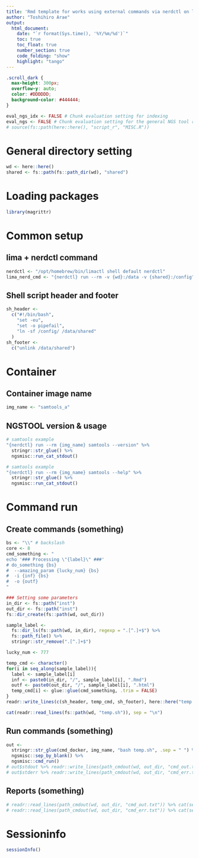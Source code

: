 ```yaml
---
title: 'Rmd template for works using external commands via nerdctl on lima'
author: "Toshihiro Arae"
output: 
  html_document:
    date: "`r format(Sys.time(), '%Y/%m/%d')`"
    toc: true
    toc_float: true
    number_section: true
    code_folding: "show"
    highlight: "tango"
---
```


<!--START templates/ngstool_nerdctl header-->
```css
.scroll_dark {
  max-height: 300px;
  overflow-y: auto;
  color: #DDDDDD;
  background-color: #444444;
}
```

```r
eval_ngs_idx <- FALSE # Chunk evaluation setting for indexing
eval_ngs <- FALSE # Chunk evaluation setting for the general NGS tool running
# source(fs::path(here::here(), "script_r", "MISC.R"))
```
<!--END templates/ngstool_nerdctl header-->

<!--START templates/ngstool_nerdctl body_1-->
# General directory setting
```r
wd <- here::here()
shared <- fs::path(fs::path_dir(wd), "shared")
```

# Loading packages
```r
library(magrittr)
```

# Common setup
## lima + nerdctl command
```r
nerdctl <- "/opt/homebrew/bin/limactl shell default nerdctl"
lima_nerd_cmd <- "{nerdctl} run --rm -v {wd}:/data -v {shared}:/config"
```

## Shell script header and footer
```r
sh_header <-
  c("#!/bin/bash",
    "set -eu",
    "set -o pipefail",
    "ln -sf /config/ /data/shared"
  )
sh_footer <-
  c("unlink /data/shared")
```
<!--END templates/ngstool_nerdctl body_1-->

<!--START templates/ngstool_nerdctl body_2-->
# Container
## Container image name
```r
img_name <- "samtools_a"
```

## NGSTOOL version & usage
```r
# samtools example
"{nerdctl} run --rm {img_name} samtools --version" %>%
  stringr::str_glue() %>%
  ngsmisc::run_cat_stdout()
```

```r
# samtools example
"{nerdctl} run --rm {img_name} samtools --help" %>%
  stringr::str_glue() %>%
  ngsmisc::run_cat_stdout()
```
<!--END templates/ngstool_nerdctl body_2-->

<!--START templates/ngstool_nerdctl body_3-->
# Command run
## Create commands (something)
```r
bs <- "\\" # backslash
core <- 8
cmd_something <- "
echo '### Processing \"{label}\" ###'
# do_something {bs}
#  --amazing_param {lucky_num} {bs}
#  -i {inf} {bs}
#  -o {outf}
"

### Setting some parameters
in_dir <- fs::path("inst")
out_dir <- fs::path("inst")
fs::dir_create(fs::path(wd, out_dir))

sample_label <-
  fs::dir_ls(fs::path(wd, in_dir), regexp = ".[^.]+$") %>%
  fs::path_file() %>%
  stringr::str_remove(".[^.]+$")

lucky_num <- 777

temp_cmd <- character()
for(i in seq_along(sample_label)){
  label <- sample_label[i]
  inf <- paste0(in_dir, "/", sample_label[i], ".Rmd")
  outf <- paste0(out_dir, "/", sample_label[i], ".html")
  temp_cmd[i] <- glue::glue(cmd_something, .trim = FALSE)
}
readr::write_lines(c(sh_header, temp_cmd, sh_footer), here::here("temp.sh"))
```

```r
cat(readr::read_lines(fs::path(wd, "temp.sh")), sep = "\n")
```

## Run commands (something)
```r
out <-
  stringr::str_glue(cmd_docker, img_name, "bash temp.sh", .sep = " ") %>%
  ngsmisc::sep_by_blank() %>%
  ngsmisc::cmd_run()
# out$stdout %>% readr::write_lines(path_cmdout(wd, out_dir, "cmd_out.txt"))
# out$stderr %>% readr::write_lines(path_cmdout(wd, out_dir, "cmd_err.txt"))
```

## Reports (something)
```r
# readr::read_lines(path_cmdout(wd, out_dir, "cmd_out.txt")) %>% cat(sep = "\n")
# readr::read_lines(path_cmdout(wd, out_dir, "cmd_err.txt")) %>% cat(sep = "\n")
```
<!--END templates/ngstool_nerdctl body_3-->

<!--START templates/ngstool_nerdctl footer-->
# Sessioninfo
```r
sessionInfo()
```
<!--END templates/ngstool_nerdctl footer-->
